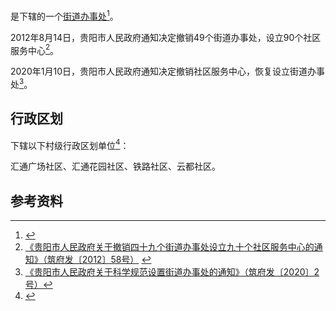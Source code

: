 {{中国乡级行政区|52/01/13/004/000}}

'''{{PAGENAMEBASE}}'''是{{PRC admin/fullname|52/01/13/004/000|3}}下辖的一个[[街道办事处|街道办事处]]<ref>{{PRC admin/ref sgc|{{PRC admin/parent|52/01/13/004/000}}}}</ref>。

2012年8月14日，贵阳市人民政府通知决定撤销49个街道办事处，设立90个社区服务中心<ref>[http://www.gygov.gov.cn/art/2012/8/14/art_18583_411039.html 《贵阳市人民政府关于撤销四十九个街道办事处设立九十个社区服务中心的通知》（筑府发〔2012〕58号）] {{webarchive|url=https://web.archive.org/web/20170907041232/http://www.gygov.gov.cn/art/2012/8/14/art_18583_411039.html |date=2017-09-07 }}</ref>。

2020年1月10日，贵阳市人民政府通知决定撤销社区服务中心，恢复设立街道办事处<ref>[http://www.guiyang.gov.cn/zwgk/zfxxgks/fdzdgknr/lzyj/gfxwj/szfgfxwj/qff/202002/t20200214_48947940.html 《贵阳市人民政府关于科学规范设置街道办事处的通知》（筑府发〔2020〕2号）]</ref>。

== 行政区划 ==
{{PAGENAMEBASE}}下辖以下村级行政区划单位<ref>{{PRC admin/ref sgc|52/01/13/004/000}}</ref>：

汇通广场社区、汇通花园社区、铁路社区、云都社区。

== 参考资料 ==
{{reflist}}

{{贵州行政区划小作品}}
{{PRC admin/navcat|52/01/13/004/000}}
